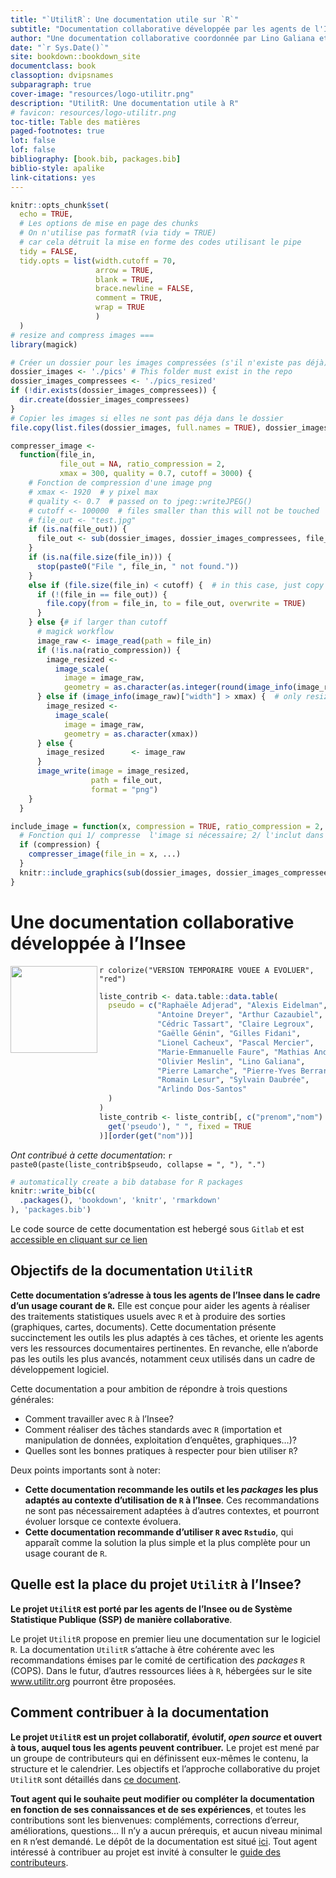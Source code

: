 ```yaml
--- 
title: "`UtilitR`: Une documentation utile sur `R`"
subtitle: "Documentation collaborative développée par les agents de l'Insee"
author: "Une documentation collaborative coordonnée par Lino Galiana et Olivier Meslin"
date: "`r Sys.Date()`"
site: bookdown::bookdown_site
documentclass: book
classoption: dvipsnames
subparagraph: true
cover-image: "resources/logo-utilitr.png"
description: "UtilitR: Une documentation utile à R"
# favicon: resources/logo-utilitr.png
toc-title: Table des matières
paged-footnotes: true
lot: false
lof: false
bibliography: [book.bib, packages.bib]
biblio-style: apalike
link-citations: yes
---
```



```r
knitr::opts_chunk$set(
  echo = TRUE,
  # Les options de mise en page des chunks
  # On n'utilise pas formatR (via tidy = TRUE)
  # car cela détruit la mise en forme des codes utilisant le pipe
  tidy = FALSE,
  tidy.opts = list(width.cutoff = 70, 
                   arrow = TRUE,
                   blank = TRUE,
                   brace.newline = FALSE,
                   comment = TRUE,
                   wrap = TRUE
                   )
  )
# resize and compress images ===
library(magick)

# Créer un dossier pour les images compressées (s'il n'existe pas déjà)
dossier_images <- './pics' # This folder must exist in the repo
dossier_images_compressees <- './pics_resized'
if (!dir.exists(dossier_images_compressees)) { 
  dir.create(dossier_images_compressees)
}
# Copier les images si elles ne sont pas déja dans le dossier
file.copy(list.files(dossier_images, full.names = TRUE), dossier_images_compressees, recursive=TRUE, overwrite = TRUE)

compresser_image <- 
  function(file_in, 
           file_out = NA, ratio_compression = 2, 
           xmax = 300, quality = 0.7, cutoff = 3000) {
    # Fonction de compression d'une image png
    # xmax <- 1920  # y pixel max
    # quality <- 0.7  # passed on to jpeg::writeJPEG()
    # cutoff <- 100000  # files smaller than this will not be touched
    # file_out <- "test.jpg"
    if (is.na(file_out)) {
      file_out <- sub(dossier_images, dossier_images_compressees, file_in)
    }
    if (is.na(file.size(file_in))) {
      stop(paste0("File ", file_in, " not found."))
    }
    else if (file.size(file_in) < cutoff) {  # in this case, just copy file
      if (!(file_in == file_out)) {
        file.copy(from = file_in, to = file_out, overwrite = TRUE)
      }
    } else {# if larger than cutoff
      # magick workflow
      image_raw <- image_read(path = file_in)
      if (!is.na(ratio_compression)) {
        image_resized <- 
          image_scale(
            image = image_raw, 
            geometry = as.character(as.integer(round(image_info(image_raw)["width"] / ratio_compression))))
      } else if (image_info(image_raw)["width"] > xmax) {  # only resize if smaller
        image_resized <- 
          image_scale(
            image = image_raw, 
            geometry = as.character(xmax))
      } else {
        image_resized      <- image_raw
      }
      image_write(image = image_resized, 
                  path = file_out, 
                  format = "png")
    }
  }

include_image = function(x, compression = TRUE, ratio_compression = 2, ...) {
  # Fonction qui 1/ compresse  l'image si nécessaire; 2/ l'inclut dans le Rmd
  if (compression) {
    compresser_image(file_in = x, ...)
  }
  knitr::include_graphics(sub(dossier_images, dossier_images_compressees, x), ...)    
}
```


# Une documentation collaborative développée à l'Insee {-}

```{=html}
<a href='https://www.utilitr.org'><img src='resources/logo-utilitr.png' align="left" height="139px" /></a>
```

`r colorize("VERSION TEMPORAIRE VOUEE A EVOLUER", "red")`


```r
liste_contrib <- data.table::data.table(
  pseudo = c("Raphaële Adjerad", "Alexis Eidelman",
             "Antoine Dreyer", "Arthur Cazaubiel",
             "Cédric Tassart", "Claire Legroux",
             "Gaëlle Génin", "Gilles Fidani",
             "Lionel Cacheux", "Pascal Mercier",
             "Marie-Emmanuelle Faure", "Mathias André",
             "Olivier Meslin", "Lino Galiana",
             "Pierre Lamarche", "Pierre-Yves Berrard",
             "Romain Lesur", "Sylvain Daubrée",
             "Arlindo Dos-Santos"
  )
)
liste_contrib <- liste_contrib[, c("prenom","nom") := data.table::tstrsplit(
  get('pseudo'), " ", fixed = TRUE
)][order(get("nom"))]
```

*Ont contribué à cette documentation*:
`r paste0(paste(liste_contrib$pseudo, collapse = ", "), ".")`


```r
# automatically create a bib database for R packages
knitr::write_bib(c(
  .packages(), 'bookdown', 'knitr', 'rmarkdown'
), 'packages.bib')
```

Le code source de cette documentation est hebergé sous
`Gitlab` et est
[accessible en cliquant sur ce lien](https://github.com/InseeFrLab/utilitR)

## Objectifs de la documentation `UtilitR` {-}

**Cette documentation s'adresse à tous les agents de l'Insee dans le cadre d'un usage courant de `R`.** Elle est conçue pour aider les agents à réaliser des traitements statistiques usuels avec `R` et à produire des sorties (graphiques, cartes, documents). Cette documentation présente succinctement les outils les plus adaptés à ces tâches, et oriente les agents vers les ressources documentaires pertinentes. En revanche, elle n'aborde pas les outils les plus avancés, notamment ceux utilisés dans un cadre de développement logiciel.

Cette documentation a pour ambition de répondre à trois questions générales:

* Comment travailler avec `R` à l'Insee?
* Comment réaliser des tâches standards avec `R` (importation et manipulation de données, exploitation d'enquêtes, graphiques...)?
* Quelles sont les bonnes pratiques à respecter pour bien utiliser `R`?

Deux points importants sont à noter:

* __Cette documentation recommande les outils et les *packages* les plus adaptés au contexte d'utilisation de `R` à l'Insee__. Ces recommandations ne sont pas nécessairement adaptées à d'autres contextes, et pourront évoluer lorsque ce contexte évoluera.
* __Cette documentation recommande d'utiliser `R` avec `Rstudio`__, qui apparaît comme la solution la plus simple et la plus complète pour un usage courant de `R`.

## Quelle est la place du projet `UtilitR` à l'Insee? {-}

**Le projet `UtilitR` est porté par les agents de l'Insee ou de Système Statistique Publique (SSP) de manière collaborative**.

Le projet `UtilitR` propose en premier lieu une documentation sur le logiciel `R`.
La documentation `UtilitR` s'attache à être cohérente avec les recommandations émises par le comité de certification des _packages_ `R` (COPS).
Dans le futur, d'autres ressources liées à `R`, hébergées sur le site [www.utilitr.org](https://www.utilitr.org) pourront être proposées.


## Comment contribuer à la documentation {-}

**Le projet `UtilitR` est un projet collaboratif, évolutif, *open source* et ouvert à tous, auquel tous les agents peuvent contribuer.** Le projet est mené par un groupe de contributeurs qui en définissent eux-mêmes le contenu, la structure et le calendrier. Les objectifs et l'approche collaborative du projet `UtilitR` sont détaillés dans [ce document](LIEN VERS LE MANIFESTE).

**Tout agent qui le souhaite peut modifier ou compléter la documentation en fonction de ses connaissances et de ses expériences**, et toutes les contributions sont les bienvenues: compléments, corrections d'erreur, améliorations, questions... Il n'y a aucun prérequis, et aucun niveau minimal en `R` n'est demandé. Le dépôt de la documentation est situé [ici](https://github.com/InseeFrLab/utilitR). Tout agent intéressé à contribuer au projet est invité à consulter le [guide des contributeurs](CONTRIBUTING.md). 
